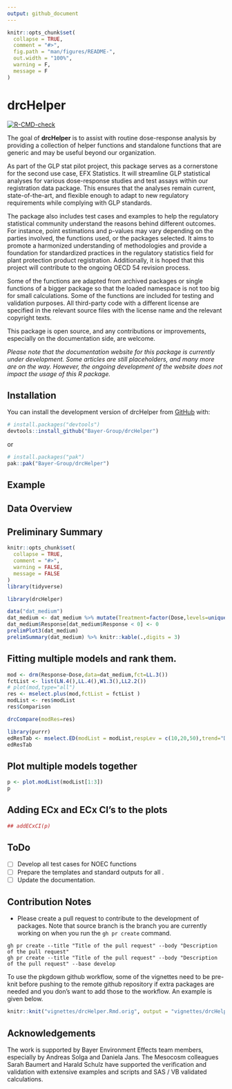 ```yaml
---
output: github_document
---
```


<!-- README.md is generated from README.Rmd. Please edit that file -->

```r
knitr::opts_chunk$set(
  collapse = TRUE,
  comment = "#>",
  fig.path = "man/figures/README-",
  out.width = "100%",
  warning = F,
  message = F
)
```

# drcHelper

<!-- badges: start -->
[![R-CMD-check](https://github.com/Bayer-Group/drcHelper/actions/workflows/R-CMD-check.yaml/badge.svg)](https://github.com/Bayer-Group/drcHelper/actions/workflows/R-CMD-check.yaml)
<!-- badges: end -->

The goal of **drcHelper** is to assist with routine dose-response analysis by providing a collection of helper functions and standalone functions that are generic and may be useful beyond our organization.

As part of the GLP stat pilot project, this package serves as a cornerstone for the second use case, EFX Statistics. It will streamline GLP statistical analyses for various dose-response studies and test assays within our registration data package. This ensures that the analyses remain current, state-of-the-art, and flexible enough to adapt to new regulatory requirements while complying with GLP standards.

The package also includes test cases and examples to help the regulatory statistical community understand the reasons behind different outcomes. For instance, point estimations and p-values may vary depending on the parties involved, the functions used, or the packages selected. It aims to promote a harmonized understanding of methodologies and provide a foundation for standardized practices in the regulatory statistics field for plant protection product registration. Additionally, it is hoped that this project will contribute to the ongoing OECD 54 revision process.

Some of the functions are adapted from archived packages or single functions of a bigger package so that the loaded namespace is not too big for small calculations. Some of the functions are included for testing and validation purposes. All third-party code with a different license are specified in the relevant source files with the license name and the relevant copyright texts.

This package is open source, and any contributions or improvements, especially on the documentation side,  are welcome. 

*Please note that the documentation website for this package is currently under development. Some articles are still placeholders, and many more are on the way. However, the ongoing development of the website does not impact the usage of this R package. *

## Installation

You can install the development version of drcHelper from [GitHub](https://github.com/) with:

``` r
# install.packages("devtools")
devtools::install_github("Bayer-Group/drcHelper")
```

or 

``` r
# install.packages("pak")
pak::pak("Bayer-Group/drcHelper")
```

## Example

## Data Overview

## Preliminary Summary


```r
knitr::opts_chunk$set(
  collapse = TRUE,
  comment = "#>",
  warning = FALSE,
  message = FALSE
)
library(tidyverse)
```


```r
library(drcHelper)

```

```r
data("dat_medium")
dat_medium <- dat_medium %>% mutate(Treatment=factor(Dose,levels=unique(Dose))) 
dat_medium$Response[dat_medium$Response < 0] <- 0
prelimPlot3(dat_medium)
prelimSummary(dat_medium) %>% knitr::kable(.,digits = 3)
```

## Fitting multiple models and rank them.

```r
mod <- drm(Response~Dose,data=dat_medium,fct=LL.3())
fctList <- list(LN.4(),LL.4(),W1.3(),LL2.2())
# plot(mod,type="all")
res <- mselect.plus(mod,fctList = fctList )
modList <- res$modList
res$Comparison

drcCompare(modRes=res)
```


```r
library(purrr)
edResTab <- mselect.ED(modList = modList,respLev = c(10,20,50),trend="Decrease",CI="inv")
edResTab
```


## Plot multiple models together

```r
p <- plot.modList(modList[1:3])
p
```


## Adding ECx and ECx CI's to the plots

```r
## addECxCI(p)
```




## ToDo

- [ ] Develop all test cases for NOEC functions
- [ ] Prepare the templates and standard outputs for all . 
- [ ] Update the documentation. 

## Contribution Notes

- Please create a pull request to contribute to the development of packages. Note that source branch is the branch you are currently working on when you run the `gh pr create` command. 

```
gh pr create --title "Title of the pull request" --body "Description of the pull request"
gh pr create --title "Title of the pull request" --body "Description of the pull request" --base develop
```
To use the pkgdown github workflow, some of the vignettes need to be pre-knit before pushing to the remote github repository if extra packages are needed and you don's want to add those to the workflow. An example is given below.

```r
knitr::knit("vignettes/drcHelper.Rmd.orig", output = "vignettes/drcHelper.Rmd",fi)
```
## Acknowledgements

The work is supported by Bayer Environment Effects team members, especially by Andreas Solga and Daniela Jans. The Mesocosm colleagues Sarah Baumert and Harald Schulz have supported the verification and validation with extensive examples and scripts and SAS / VB validated calculations.  


